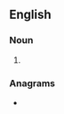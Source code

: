 ==English==

===Noun===
{{head|en|noun form}}

# {{plural of|overcoat|lang=en}}

===Anagrams===
* {{anagrams|en|a=aceoorstv|evocators}}